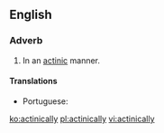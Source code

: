 ==English==

===Adverb===
{{en-adv}}

# In an [[actinic]] manner.

====Translations====
{{trans-top|in an actinic manner}}
* Portuguese: {{t|pt|actinicamente}}
{{trans-mid}}
{{trans-bottom}}

[[ko:actinically]]
[[pl:actinically]]
[[vi:actinically]]